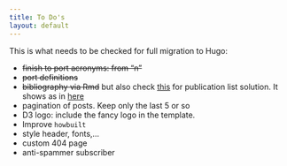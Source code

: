 ```yaml
---
title: To Do's
layout: default
---
```


This is what needs to be checked for full migration to Hugo:

* ~~finish to port acronyms: from "n"~~
* ~~port definitions~~
* ~~bibliography via Rmd~~ but also check [this](https://github.com/mtbhomer/web-portfolio/blob/master/themes/mtbhomer-portfolio/layouts/research/single.html) for publication list solution. It shows as in [here](https://www.mtbhomer.com/research/)
* pagination of posts. Keep only the last 5 or so
* D3 logo: include the fancy logo in the template.
* Improve `howbuilt`
* style header, fonts,...
* custom 404 page
* anti-spammer subscriber
